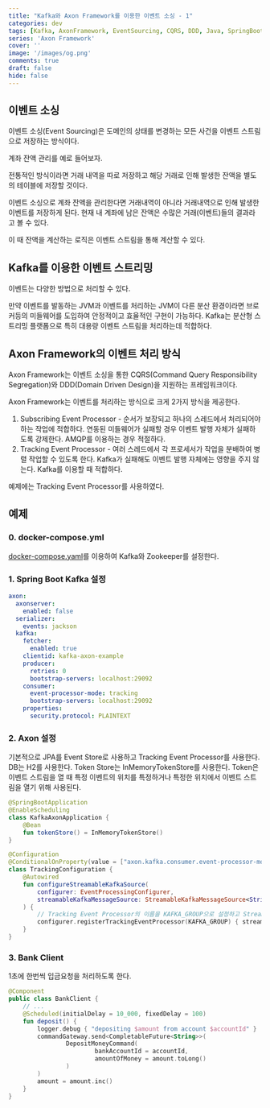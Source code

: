 ```yaml
---
title: "Kafka와 Axon Framework를 이용한 이벤트 소싱 - 1"
categories: dev
tags: [Kafka, AxonFramework, EventSourcing, CQRS, DDD, Java, SpringBoot]
series: 'Axon Framework'
cover: ''
image: '/images/og.png'
comments: true
draft: false
hide: false
---
```


## 이벤트 소싱
이벤트 소싱(Event Sourcing)은 도메인의 상태를 변경하는 모든 사건을 이벤트 스트림으로 저장하는 방식이다.

계좌 잔액 관리를 예로 들어보자.

전통적인 방식이라면 거래 내역을 따로 저장하고 해당 거래로 인해 발생한 잔액을 별도의 테이블에 저장할 것이다.

이벤트 소싱으로 계좌 잔액을 관리한다면 거래내역이 아니라 거래내역으로 인해 발생한 이벤트를 저장하게 된다.
현재 내 계좌에 남은 잔액은 수많은 거래(이벤트)들의 결과라고 볼 수 있다.

이 때 잔액을 계산하는 로직은 이벤트 스트림을 통해 계산할 수 있다.

## Kafka를 이용한 이벤트 스트리밍
이벤트는 다양한 방법으로 처리할 수 있다.

만약 이벤트를 발동하는 JVM과 이벤트를 처리하는 JVM이 다른 분산 환경이라면 브로커등의 미들웨어를 도입하여 안정적이고 효율적인 구현이 가능하다.
Kafka는 분산형 스트리밍 플랫폼으로 특히 대용량 이벤트 스트림을 처리하는데 적합하다. 


## Axon Framework의 이벤트 처리 방식
Axon Framework는 이벤트 소싱을 통한 CQRS(Command Query Responsibility Segregation)와 DDD(Domain Driven Design)을 지원하는 프레임워크이다. 

Axon Framework는 이벤트를 처리하는 방식으로 크게 2가지 방식을 제공한다.
1. Subscribing Event Processor - 순서가 보장되고 하나의 스레드에서 처리되어야 하는 작업에 적합하다. 연동된 미들웨어가 실패할 경우 이벤트 발행 자체가 실패하도록 강제한다. AMQP를 이용하는 경우 적절하다.
2. Tracking Event Processor - 여러 스레드에서 각 프로세서가 작업을 분배하여 병렬 작업할 수 있도록 한다. Kafka가 실패해도 이벤트 발행 자체에는 영향을 주지 않는다. Kafka를 이용할 때 적합하다.

예제에는 Tracking Event Processor를 사용하였다.

## 예제

### 0. docker-compose.yml
[docker-compose.yaml](https://github.com/aryumka/axonkafka/blob/master/docker-compose.yaml)를 이용하여 Kafka와 Zookeeper를 설정한다.

### 1. Spring Boot Kafka 설정
```yaml
axon:
  axonserver:
    enabled: false
  serializer:
    events: jackson
  kafka:
    fetcher:
      enabled: true
    clientid: kafka-axon-example
    producer:
      retries: 0
      bootstrap-servers: localhost:29092
    consumer:
      event-processor-mode: tracking
      bootstrap-servers: localhost:29092
    properties:
      security.protocol: PLAINTEXT
```

### 2. Axon 설정
기본적으로 JPA를 Event Store로 사용하고 Tracking Event Processor를 사용한다. DB는 H2를 사용한다. 
Token Store는 InMemoryTokenStore를 사용한다. Token은 이벤트 스트림을 열 때 특정 이벤트의 위치를 특정하거나 특정한 위치에서 이벤트 스트림을 열기 위해 사용된다.
```kotlin
@SpringBootApplication
@EnableScheduling
class KafkaAxonApplication {
    @Bean
    fun tokenStore() = InMemoryTokenStore()
}

@Configuration
@ConditionalOnProperty(value = ["axon.kafka.consumer.event-processor-mode"], havingValue = "tracking")
class TrackingConfiguration {
    @Autowired
    fun configureStreamableKafkaSource(
        configurer: EventProcessingConfigurer,
        streamableKafkaMessageSource: StreamableKafkaMessageSource<String, ByteArray>
    ) {
        // Tracking Event Processor의 이름을 KAFKA_GROUP으로 설정하고 StreamableKafkaMessageSource를 사용하여 등록
        configurer.registerTrackingEventProcessor(KAFKA_GROUP) { streamableKafkaMessageSource }
    }
}
```

### 3. Bank Client
1초에 한번씩 입금요청을 처리하도록 한다.
```kotlin
@Component
public class BankClient {
    // ...
    @Scheduled(initialDelay = 10_000, fixedDelay = 100)
    fun deposit() {
        logger.debug { "depositing $amount from account $accountId" }
        commandGateway.send<CompletableFuture<String>>(
                DepositMoneyCommand(
                        bankAccountId = accountId,
                        amountOfMoney = amount.toLong()
                )
        )
        amount = amount.inc()
    }
}
```


